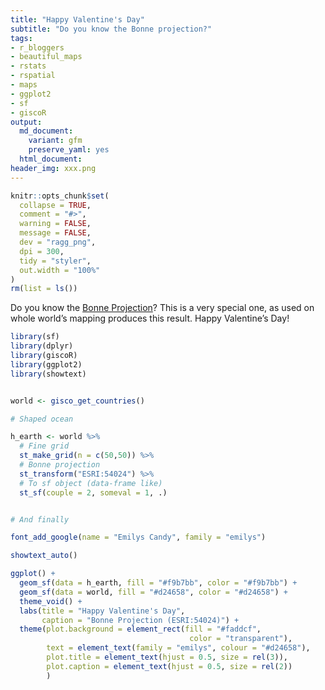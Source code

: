 ```yaml
---
title: "Happy Valentine's Day"
subtitle: "Do you know the Bonne projection?"
tags:
- r_bloggers
- beautiful_maps
- rstats
- rspatial
- maps
- ggplot2
- sf
- giscoR
output:
  md_document:
    variant: gfm
    preserve_yaml: yes
  html_document:
header_img: xxx.png
---
```


```r
knitr::opts_chunk$set(
  collapse = TRUE,
  comment = "#>",
  warning = FALSE,
  message = FALSE,
  dev = "ragg_png",
  dpi = 300,
  tidy = "styler",
  out.width = "100%"
)
rm(list = ls())
```

Do you know the [Bonne
Projection](https://en.wikipedia.org/wiki/Bonne_projection)? This is a very
special one, as used on whole world's mapping produces this result. Happy
Valentine's Day!

```r

library(sf)
library(dplyr)
library(giscoR)
library(ggplot2)
library(showtext)


world <- gisco_get_countries()

# Shaped ocean

h_earth <- world %>% 
  # Fine grid
  st_make_grid(n = c(50,50)) %>% 
  # Bonne projection
  st_transform("ESRI:54024") %>% 
  # To sf object (data-frame like)
  st_sf(couple = 2, someval = 1, .)


# And finally

font_add_google(name = "Emilys Candy", family = "emilys")

showtext_auto()

ggplot() +
  geom_sf(data = h_earth, fill = "#f9b7bb", color = "#f9b7bb") +
  geom_sf(data = world, fill = "#d24658", color = "#d24658") +
  theme_void() +
  labs(title = "Happy Valentine's Day",
       caption = "Bonne Projection (ESRI:54024)") +
  theme(plot.background = element_rect(fill = "#faddcf", 
                                        color = "transparent"),
        text = element_text(family = "emilys", colour = "#d24658"),
        plot.title = element_text(hjust = 0.5, size = rel(3)),
        plot.caption = element_text(hjust = 0.5, size = rel(2))
        )

 
```
